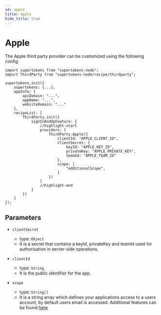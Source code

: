 ```yaml
---
id: apple
title: Apple
hide_title: true
---
```


# Apple

The Apple third party provider can be customized using the following config:

```tsx
import supertokens from "supertokens-node";
import ThirdParty from "supertokens-node/recipe/thirdparty";

supertokens.init({
    supertokens: {...},
    appInfo: {
        apiDomain: "...",
        appName: "...",
        websiteDomain: "..."
    },
    recipeList: [
        ThirdParty.init({
            signInAndUpFeature: {
                //highlight-start
                providers: [
                    ThirdParty.Apple({
                        clientId: "APPLE_CLIENT_ID",
                        clientSecret: {
                            keyId: "APPLE_KEY_ID",
                            privateKey: "APPLE_PRIVATE_KEY",
                            teamId: "APPLE_TEAM_ID"
                        },
                        scope: [
                            "additionalScope",
                        ]
                    })
                ]
                //highlight-end
            }
        })
    ]
});
```

## Parameters

- `clientSecret`
  - type: `Object`
  - It is a secret that contains a keyId, privateKey and teamId used for authorisation in server-side operations.

- `clientId`
  - type: `String`
  - It is the public identifier for the app.

- `scope`
  - type: `String[]`
  - It is a string array which defines your applications access to a users account, by default users email is accessed. Additional features can be found [here](https://developer.apple.com/documentation/sign_in_with_apple/clientconfigi/3230955-scope)
